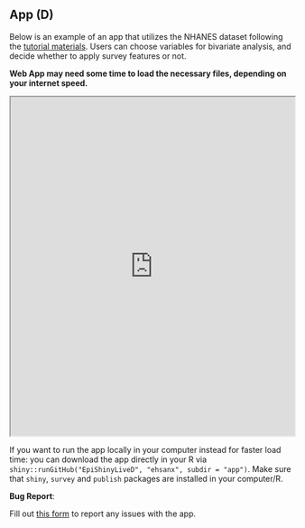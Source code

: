 ## App (D) {.unnumbered}

Below is an example of an app that utilizes the NHANES dataset following the [tutorial materials](surveydata6.html). Users can choose variables for bivariate analysis, and decide whether to apply survey features or not.

::: callout-tip
**Web App may need some time to load the necessary files, depending on your internet speed.**
:::

<iframe src="https://ehsanx.github.io/EpiShinyLiveD/" width="100%" height="600">

</iframe>


::: callout-important
If you want to run the app locally in your computer instead for faster load time: you can download the app directly in your R via `shiny::runGitHub("EpiShinyLiveD", "ehsanx", subdir = "app")`. Make sure that `shiny`, `survey` and `publish` packages are installed in your computer/R.
:::

::: callout-warning
**Bug Report**:

Fill out [this form](https://forms.gle/YSwuiebtb1E9wjHu9) to report any issues with the app.
:::
